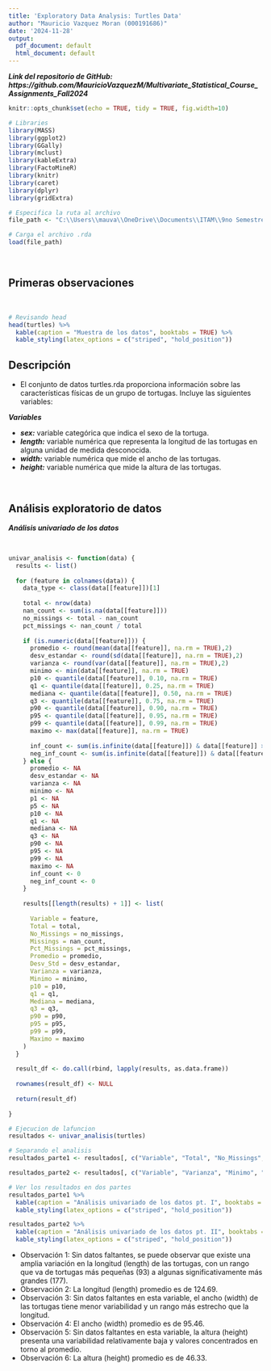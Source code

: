 ```yaml
---
title: 'Exploratory Data Analysis: Turtles Data'
author: "Mauricio Vazquez Moran (000191686)"
date: '2024-11-28'
output:
  pdf_document: default
  html_document: default
---
```


***Link del repositorio de GitHub: https://github.com/MauricioVazquezM/Multivariate_Statistical_Course_Assignments_Fall2024***

```r
knitr::opts_chunk$set(echo = TRUE, tidy = TRUE, fig.width=10)

# Libraries
library(MASS)  
library(ggplot2)
library(GGally)
library(mclust)
library(kableExtra)
library(FactoMineR)
library(knitr)
library(caret)
library(dplyr)
library(gridExtra)
```

```r
# Especifica la ruta al archivo
file_path <- "C:\\Users\\mauva\\OneDrive\\Documents\\ITAM\\9no Semestre\\METODOS MULTIVARIADOS\\REPOSITORIO\\Multivariate_Statistical_Course_Assignments_Fall2024\\EXAM 02\\turtles.rda"

# Carga el archivo .rda
load(file_path)
```

<br>

## Primeras observaciones

<br>

```r
# Revisando head
head(turtles) %>%
  kable(caption = "Muestra de los datos", booktabs = TRUE) %>%
  kable_styling(latex_options = c("striped", "hold_position"))
```

## Descripción

* El conjunto de datos turtles.rda proporciona información sobre las características físicas de un grupo de tortugas. Incluye las siguientes variables:

***Variables***

* ***sex:*** variable categórica que indica el sexo de la tortuga.
* ***length:*** variable numérica que representa la longitud de las tortugas en alguna unidad de medida desconocida.
* ***width:*** variable numérica que mide el ancho de las tortugas.
* ***height:*** variable numérica que mide la altura de las tortugas.

<br>

## Análisis exploratorio de datos

***Análisis univariado de los datos***

<br>

```r
univar_analisis <- function(data) {
  results <- list()
  
  for (feature in colnames(data)) {
    data_type <- class(data[[feature]])[1]
    
    total <- nrow(data)
    nan_count <- sum(is.na(data[[feature]]))
    no_missings <- total - nan_count
    pct_missings <- nan_count / total
    
    if (is.numeric(data[[feature]])) {
      promedio <- round(mean(data[[feature]], na.rm = TRUE),2)
      desv_estandar <- round(sd(data[[feature]], na.rm = TRUE),2)
      varianza <- round(var(data[[feature]], na.rm = TRUE),2)
      minimo <- min(data[[feature]], na.rm = TRUE)
      p10 <- quantile(data[[feature]], 0.10, na.rm = TRUE)
      q1 <- quantile(data[[feature]], 0.25, na.rm = TRUE)
      mediana <- quantile(data[[feature]], 0.50, na.rm = TRUE)
      q3 <- quantile(data[[feature]], 0.75, na.rm = TRUE)
      p90 <- quantile(data[[feature]], 0.90, na.rm = TRUE)
      p95 <- quantile(data[[feature]], 0.95, na.rm = TRUE)
      p99 <- quantile(data[[feature]], 0.99, na.rm = TRUE)
      maximo <- max(data[[feature]], na.rm = TRUE)
      
      inf_count <- sum(is.infinite(data[[feature]]) & data[[feature]] > 0)
      neg_inf_count <- sum(is.infinite(data[[feature]]) & data[[feature]] < 0)
    } else {
      promedio <- NA
      desv_estandar <- NA
      varianza <- NA
      minimo <- NA
      p1 <- NA
      p5 <- NA
      p10 <- NA
      q1 <- NA
      mediana <- NA
      q3 <- NA
      p90 <- NA
      p95 <- NA
      p99 <- NA
      maximo <- NA
      inf_count <- 0
      neg_inf_count <- 0
    }
    
    results[[length(results) + 1]] <- list(
      
      Variable = feature,
      Total = total,
      No_Missings = no_missings,
      Missings = nan_count,
      Pct_Missings = pct_missings,
      Promedio = promedio,
      Desv_Std = desv_estandar,
      Varianza = varianza,
      Minimo = minimo,
      p10 = p10,
      q1 = q1,
      Mediana = mediana,
      q3 = q3,
      p90 = p90,
      p95 = p95,
      p99 = p99,
      Maximo = maximo
    )
  }
  
  result_df <- do.call(rbind, lapply(results, as.data.frame))
  
  rownames(result_df) <- NULL
  
  return(result_df)
  
}

# Ejecucion de lafuncion
resultados <- univar_analisis(turtles)

# Separando el analisis
resultados_parte1 <- resultados[, c("Variable", "Total", "No_Missings", "Missings", "Pct_Missings", "Promedio", "Desv_Std")]

resultados_parte2 <- resultados[, c("Variable", "Varianza", "Minimo", "p10", "q1", "Mediana", "q3", "p90", "p95", "p99", "Maximo")]

# Ver los resultados en dos partes
resultados_parte1 %>%
  kable(caption = "Análisis univariado de los datos pt. I", booktabs = TRUE) %>%
  kable_styling(latex_options = c("striped", "hold_position"))

resultados_parte2 %>%
  kable(caption = "Análisis univariado de los datos pt. II", booktabs = TRUE) %>%
  kable_styling(latex_options = c("striped", "hold_position"))

```

* Observación 1: Sin datos faltantes, se puede observar que existe una amplia variación en la longitud (length) de las tortugas, con un rango que va de tortugas más pequeñas (93) a algunas significativamente más grandes (177).
* Observación 2: La longitud (length) promedio es de 124.69.
* Observación 3: Sin datos faltantes en esta variable, el ancho (width) de las tortugas tiene menor variabilidad y un rango más estrecho que la longitud.
* Observación 4: El ancho (width) promedio es de 95.46.
* Observación 5: Sin datos faltantes en esta variable, la altura (height) presenta una variabilidad relativamente baja y valores concentrados en torno al promedio.
* Observación 6: La altura (height) promedio es de 46.33.


